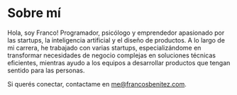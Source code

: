 # Sobre mí

Hola, soy Franco! Programador, psicólogo y emprendedor apasionado por las startups, la inteligencia artificial y el diseño de productos. A lo largo de mi carrera, he trabajado con varias startups, especializándome en transformar necesidades de negocio complejas en soluciones técnicas eficientes, mientras ayudo a los equipos a desarrollar productos que tengan sentido para las personas.

Si querés conectar, contactame en me@francosbenitez.com.
